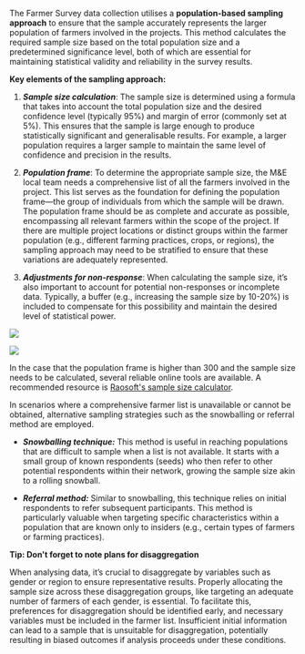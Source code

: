 The Farmer Survey data collection utilises a **population-based sampling approach** to ensure that the sample accurately represents the larger population of farmers involved in the projects. This method calculates the required sample size based on the total population size and a predetermined significance level, both of which are essential for maintaining statistical validity and reliability in the survey results.

**Key elements of the sampling approach:**

1. ***Sample size calculation***: The sample size is determined using a formula that takes into account the total population size and the desired confidence level (typically 95%) and margin of error (commonly set at 5%). This ensures that the sample is large enough to produce statistically significant and generalisable results. For example, a larger population requires a larger sample to maintain the same level of confidence and precision in the results.

2. ***Population frame***: To determine the appropriate sample size, the M\&E local team needs a comprehensive list of all the farmers involved in the project. This list serves as the foundation for defining the population frame—the group of individuals from which the sample will be drawn. The population frame should be as complete and accurate as possible, encompassing all relevant farmers within the scope of the project. If there are multiple project locations or distinct groups within the farmer population (e.g., different farming practices, crops, or regions), the sampling approach may need to be stratified to ensure that these variations are adequately represented.

3. ***Adjustments for non-response***: When calculating the sample size, it’s also important to account for potential non-responses or incomplete data. Typically, a buffer (e.g., increasing the sample size by 10-20%) is included to compensate for this possibility and maintain the desired level of statistical power.

<img
  src="/images/process/sampling-1.png"
/>

<img
  src="/images/process/sampling-2.png"
/>

In the case that the population frame is higher than 300 and the sample size needs to be calculated, several reliable online tools are available. A recommended resource is [Raosoft's sample size calculator](http://www.raosoft.com/samplesize.html).

In scenarios where a comprehensive farmer list is unavailable or cannot be obtained, alternative sampling strategies such as the snowballing or referral method are employed.

* ***Snowballing technique:*** This method is useful in reaching populations that are difficult to sample when a list is not available. It starts with a small group of known respondents (seeds) who then refer to other potential respondents within their network, growing the sample size akin to a rolling snowball.

* ***Referral method:*** Similar to snowballing, this technique relies on initial respondents to refer subsequent participants. This method is particularly valuable when targeting specific characteristics within a population that are known only to insiders (e.g., certain types of farmers or farming practices).

**Tip: Don't forget to note plans for disaggregation**

When analysing data, it’s crucial to disaggregate by variables such as gender or region to ensure representative results. Properly allocating the sample size across these disaggregation groups, like targeting an adequate number of farmers of each gender, is essential. To facilitate this, preferences for disaggregation should be identified early, and necessary variables must be included in the farmer list. Insufficient initial information can lead to a sample that is unsuitable for disaggregation, potentially resulting in biased outcomes if analysis proceeds under these conditions.